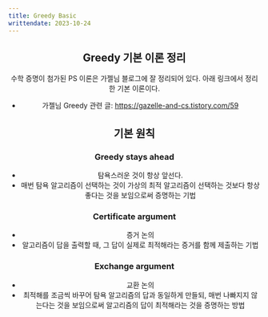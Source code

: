 ```yaml
---
title: Greedy Basic
writtendate: 2023-10-24
---
```


<Header />

## Greedy 기본 이론 정리

수학 증명이 첨가된 PS 이론은 가젤님 블로그에 잘 정리되어 있다. 아래 링크에서 정리한 기본 이론이다.
- 가젤님 Greedy 관련 글: https://gazelle-and-cs.tistory.com/59

## 기본 원칙

### Greedy stays ahead
- 탐욕스러운 것이 항상 앞선다.
- 매번 탐욕 알고리즘이 선택하는 것이 가상의 최적 알고리즘이 선택하는 것보다 항상 좋다는 것을 보임으로써 증명하는 기법

### Certificate argument
- 증거 논의
- 알고리즘이 답을 출력할 때, 그 답이 실제로 최적해라는 증거를 함께 제출하는 기법

### Exchange argument
- 교환 논의
- 최적해를 조금씩 바꾸어 탐욕 알고리즘의 답과 동일하게 만들되, 매번 나빠지지 않는다는 것을 보임으로써 알고리즘의 답이 최적해라는 것을 증명하는 방법

<Comment />
